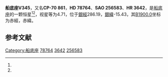 {{Starbox begin
| name = 船底座V345
}}
{{Starbox observe
| epoch = [[J2000.0|J2000.0]]
| constell = [[船底座|船底座]]<ref name=SIMBAD>{{cite web
 | url=http://simbad.u-strasbg.fr/simbad/sim-id?Ident=HR+3642
 | title =Pulsating variable Star
 | publisher=Centre de Données astronomiques de Strasbourg
 | work=SIMBAD
 | accessdate=2012-07-13}}</ref><ref name=DATA>{{cite web
 | url=http://vizier.u-strasbg.fr/viz-bin/VizieR-5?-out.add=.&-source=5050&-corr=PK=HR&-out.max=9999&HR=3642
 | title =VizieR Detailed Page
 | accessdate=2012-07-13}}</ref>
| 星官 = 
| ra = {{RA|9|5|38.3}}<ref name=SIMBAD /><ref name=DATA />
| dec = {{DEC|-70|32|20}}<ref name=SIMBAD /><ref name=DATA />
| appmag_v = 4.71<ref name=SIMBAD /><ref name=DATA />
}}
{{Starbox character
| class = B2IVe<ref name=SIMBAD /><ref name=DATA />
| b-v = -0.15<ref name=SIMBAD /><ref name=DATA />
| u-b = -0.81<ref name=SIMBAD /><ref name=DATA />
| r-i = -0.14<ref name=SIMBAD /><ref name=DATA />
| variable = 
}}
{{Starbox astrometry
| radial_v = -0.81
| prop_mo_ra = 19
| parallax = 
| p_error = 
}}
{{Starbox catalog
| names =CP-70 861，[[SAO星表|SAO]] 256583，[[HD星表|HD]] 78764，[[HR星表|HR]] 3642}}
{{Starbox reference |Simbad=HR+3642}}
{{Starbox end}}

'''船底座V345'''，又名'''CP-70 861'''，'''HD 78764'''、'''SAO 256583'''、'''HR 3642'''，是[[船底座|船底座]]的一颗恒星<ref name=SIMBAD /><ref name=DATA />，视星等为4.71，位于[[銀道座標系|銀經]]286.19，[[銀道座標系|銀緯]]-15.43，其[[B1900.0|B1900.0]]坐标为赤經{{RA|9|4|49.5}}，赤緯{{DEC|-70|-15.43|10}}。

== 参考文献 ==
{{reflist}}

{{star-stub}}

{{船底座恒星}}
[[Category:船底座|Category:船底座]]
[[Category:HD和HDE天體|78764]]
[[Category:HR天體|3642]]
[[Category:SAO天體|256583]]
